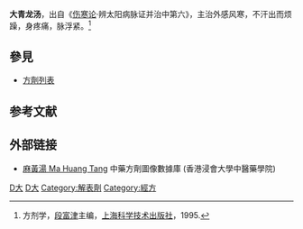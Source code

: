 {{medical}}
{{Infobox Prescription of TCM | 
|name          = 大青龙汤
|shortname     = 
|nickname      = 
|origin        = 伤寒论
|formulation   = 汤剂
|image         = 
|image_caption = 
|TCD1          = 麻黄
|dosage1       = 六两 去节
|TCD2          = 桂枝
|dosage2       = 二两 去皮
|TCD3          = 甘草
|dosage3       = 二两 炙
|TCD4          = 杏仁
|dosage4       = 四十个 去皮尖
|TCD5          = 生薑
|dosage5       = 三两 切
|TCD6          = 大枣
|dosage6       = 十二枚 擘
|TCD7          = 石膏
|dosage7       = 如雞子大 綿裹 碎
|function      = 发汗解表，清热除烦
|footnotes     = 
}}

'''大青龙汤'''，出自《[[伤寒论|伤寒论]]·辨太阳病脉证并治中第六》，主治外感风寒，不汗出而烦躁，身疼痛，脉浮紧。<ref>方剂学，[[段富津|段富津]]主编，[[上海科学技术出版社|上海科学技术出版社]]，1995.</ref>

==參見==
*[[方劑列表|方劑列表]]

==参考文献==
<div class="references-small">
<references />
</div>

==外部链接==
* [https://sys02.lib.hkbu.edu.hk/cmfid/details.asp?query=all,,%E5%A4%A7%E9%9D%92%E9%BE%8D%E6%B9%AF&facet=type%5F&lang=cht&pageid=1&absolutePos=1&id=F00001     麻黃湯 Ma Huang Tang] 中藥方劑圖像數據庫 (香港浸會大學中醫藥學院) {{zh}}{{en}}


{{经方}}

[[Category:方剂|D大]]
[[Category:伤寒论|D大]]
[[Category:解表劑|Category:解表劑]]
[[Category:經方|Category:經方]]